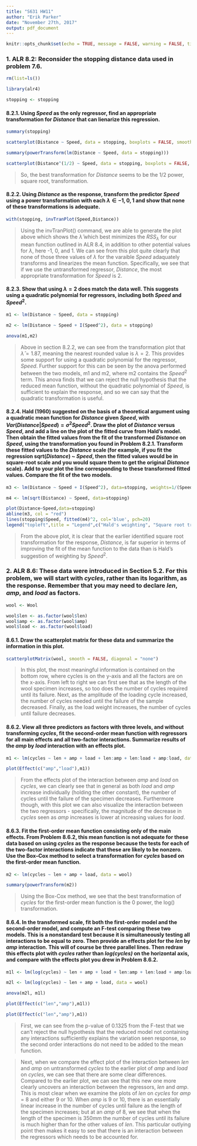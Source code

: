 ```yaml
---
title: "S631 HW11"
author: "Erik Parker"
date: "November 27th, 2017"
output: pdf_document
---
```


```r
knitr::opts_chunk$set(echo = TRUE, message = FALSE, warning = FALSE, tidy = TRUE)
```

### 1. ALR 8.2: Reconsider the stopping distance data used in problem 7.6.

```r

rm(list=ls())

library(alr4)

stopping <- stopping

```

#### 8.2.1. Using *Speed* as the only regressor, find an appropriate transformation for *Distance* that can lienarize this regression.

```r

summary(stopping)

scatterplot(Distance ~ Speed, data = stopping, boxplots = FALSE, smooth = FALSE)

summary(powerTransform(lm(Distance ~ Speed, data = stopping)))

scatterplot(Distance^(1/2) ~ Speed, data = stopping, boxplots = FALSE, smooth = FALSE)

```

> So, the best transformation for *Distance* seems to be the 1/2 power, square root, transformation.


#### 8.2.2. Using *Distance* as the response, transform the predictor *Speed* using a power transformation with each $\lambda \in {-1,0,1}$ and show that none of these transformations is adequate.

```r

with(stopping, invTranPlot(Speed,Distance))

```

> Using the invTranPlot() command, we are able to generate the plot above which shows the $\hat{\lambda}$ which best minimizes the $RSS_{\lambda}$ for our mean function outlined in ALR 8.4, in addition to other potential values for $\lambda$, here -1, 0, and 1. We can see from this plot quite clearly that none of those three values of $\lambda$ for the varaible *Speed* adaquately transforms and linearizes the mean function. Specifically, we see that if we use the untransformed regressor, *Distance*, the most appropriate transformation for *Speed* is 2.


#### 8.2.3. Show that using $\lambda = 2$ does match the data well. This suggests using a quadratic polynomial for regressors, including both $Speed$ and $Speed^2$.

```r

m1 <- lm(Distance ~ Speed, data = stopping)

m2 <- lm(Distance ~ Speed + I(Speed^2), data = stopping)

anova(m1,m2)

```

> Above in section 8.2.2, we can see from the transformation plot that $\hat{\lambda} = 1.87$, meaning the nearest rounded value is $\lambda = 2$. This provides some support for using a quadratic polynomial for the regressor, *Speed*. Further support for this can be seen by the anova performed between the two models, m1 and m2, where m2 contains the $Speed^2$ term. This anova finds that we can reject the null hypothesis that the reduced mean function, without the quadratic polynomial of *Speed*, is sufficient to explain the response, and so we can say that the quadratic transformation is useful.


#### 8.2.4. Hald (1960) suggested on the basis of a theoretical argument using a quadratic mean function for *Distance* given *Speed*, with $Var(Distance|Speed) = \sigma^2 Speed^2$. Draw the plot of *Distance* versus *Speed*, and add a line on the plot of the fitted curve from Hald’s model. Then obtain the fitted values from the fit of the transformed *Distance* on *Speed*, using the transformation you found in Problem 8.2.1. Transform these fitted values to the *Distance* scale (for example, if you fit the regression sqrt(*Distance*) ~ *Speed*, then the fitted values would be in square-root scale and you would square them to get the original *Distance* scale). Add to your plot the line corresponding to these transformed fitted values. Compare the fit of the two models.

```r

m3 <- lm(Distance ~ Speed + I(Speed^2), data=stopping, weights=1/(Speed^2))

m4 <- lm(sqrt(Distance) ~ Speed, data=stopping)

plot(Distance~Speed,data=stopping)
abline(m3, col = "red")
lines(stopping$Speed, fitted(m4)^2, col='blue', pch=20)
legend("topleft",title = "Legend",c("Hald's weighting", "Square root transformation"), lty = c(1,1), lwd = c(2,2), col = c("red", "blue"))


```

> From the above plot, it is clear that the earlier identified square root transformation for the response, *Distance*, is far superior in terms of improving the fit of the mean function to the data than is Hald's suggestion of weighting by $Speed^2$.


### 2. ALR 8.6: These data were introduced in Section 5.2. For this problem, we will start with *cycles*, rather than its logarithm, as the response. Remember that you may need to declare *len*, *amp*, and *load* as factors.

```r

wool <- Wool

wool$len <- as.factor(wool$len)
wool$amp <- as.factor(wool$amp)
wool$load <- as.factor(wool$load)


```

#### 8.6.1. Draw the scatterplot matrix for these data and summarize the information in this plot. 

```r

scatterplotMatrix(wool, smooth = FALSE, diagonal = "none")

```

> In this plot, the most meaningful information is contained on the bottom row, where cycles is on the y-axis and all the factors are on the x-axis. From left to right we can first see that as the length of the wool specimen increases, so too does the number of cycles required until its failure. Next, as the amplitude of the loading cycle increased, the number of cycles needed until the failure of the sample decreased. Finally, as the load weight increases, the number of cycles until failure decreases.

#### 8.6.2. View all three predictors as factors with three levels, and without transforming *cycles*, fit the second-order mean function with regressors for all main effects and all two-factor interactions. Summarize results of the *amp* by *load* interaction with an effects plot.

```r

m1 <- lm(cycles ~ len + amp + load + len:amp + len:load + amp:load, data = wool)

plot(Effect(c("amp","load"),m1))

```

> From the effects plot of the interaction between *amp* and *load* on *cycles*, we can clearly see that in general as both *load* and *amp* increase individually (holding the other constant), the number of cycles until the failure of the specimen decreases. Furthermore though, with this plot we can also visualize the interaction between the two regressors - specifically, the magnitude of the decrease in *cycles* seen as *amp* increases is lower at increasing values for *load*.


#### 8.6.3. Fit the first-order mean function consisting only of the main effects. From Problem 8.6.2, this mean function is not adequate for these data based on using *cycles* as the response because the tests for each of the two-factor interactions indicate that these are likely to be nonzero. Use the Box–Cox method to select a transformation for *cycles* based on the first-order mean function.

```r

m2 <- lm(cycles ~ len + amp + load, data = wool)

summary(powerTransform(m2))

```

> Using the Box-Cox method, we see that the best transformation of *cycles* for the first-order mean function is the 0 power, the log() transformation.


#### 8.6.4. In the transformed scale, fit both the first-order model and the second-order model, and compute an F-test comparing these two models. This is a nonstandard test because it is simultaneously testing all interactions to be equal to zero. Then provide an effects plot for the *len* by *amp* interaction. This will of course be three parallel lines. Then redraw this effects plot with *cycles* rather than *log(cycles)* on the horizontal axis, and compare with the effects plot you drew in Problem 8.6.2.


```r

m1l <- lm(log(cycles) ~ len + amp + load + len:amp + len:load + amp:load, data = wool)

m2l <- lm(log(cycles) ~ len + amp + load, data = wool)

anova(m2l, m1l)

plot(Effect(c("len","amp"),m1l))

plot(Effect(c("len","amp"),m1))

```

> First, we can see from the p-value of 0.1325 from the F-test that we can't reject the null hypothesis that the reduced model not containing any interactions sufficiently explains the variation seen response, so the second order interactions do not need to be added to the mean function.

> Next, when we compare the effect plot of the interaction between *len* and *amp* on untransformed *cycles* to the earlier plot of *amp* and *load* on *cycles*, we can see that there are some clear differences. Compared to the earlier plot, we can see that this new one more clearly uncovers an interaction between the regressors, *len* and *amp*. This is most clear when we examine the plots of *len* on *cycles* for *amp* = 8 and either 9 or 10. When *amp* is 9 or 10, there is an essentially linear increase in the number of cycles until failure as the length of the specimen increases; but at an *amp* of 8, we see that when the length of the specimen is 350mm the number of cycles until its failure is much higher than for the other values of *len*. This particular outlying point then makes it easy to see that there is an interaction between the regressors which needs to be accounted for.